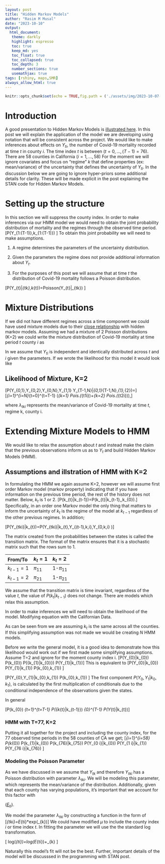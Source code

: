 ```yaml
---
layout: post
title: "Hidden Markov Models"
author: "Rasim M Musal"
date: "2023-10-10"
output:
  html_document:
   theme: darkly
   highlight: espresso
   toc: true
   keep_md: yes
   toc_float: true
   toc_collapsed: true
   toc_depth: 3
   number_sections: true
   usemathjax: true
tags: [rshiny, maps,SMR]
always_allow_html: true
---
```

<script type="text/x-mathjax-config">
MathJax.Hub.Config({
  TeX: { 
      equationNumbers: {
 
            autoNumber: "all",
            formatNumber: function (n) {return +n}
      } 
  }
});
</script>

```r
knitr::opts_chunk$set(echo = TRUE,fig.path = ('./assets/img/2023-10-07-Hidden_Markov_Models'))
```

# Introduction
A good presentation to Hidden Markov Models is [illustrated here](https://nipunbatra.github.io/hmm/). In this post we will explain the application of the model we are developing using notation that will be consistent across the project.
We would like to make inferences about effects on $Y_{ti}$, the number of Covid-19 mortality recorded at time $t$ in county $i$. The time index $t$ is between $(t=0, \ldots ,(T-1)=76)$. There are 58 counties in California $(i=1, \ldots ,58)$ For the moment we will ignore covariates and focus on "regime" $k$ that define properties (ex: mean/variance) of the uncertainty that defines the uncertainty of $Y_{ti}$. In the discussion below we are going to ignore hyper-priors some additional details for clarity. These will be made explicit in the post explaining the STAN code for Hidden Markov Models. 

# Setting up the structure 
In this section we will suppress the county index.
In order to make inferences via our HMM model we would need to obtain the joint probability distribution of mortality and the regimes through the observed time period.   
\[P(Y_{1:(T-1)},k_{1:(T-1)})
\label{eq:likelihood}
\]
To obtain this joint probability we will need to make assumptions.\

1) A regime determines the parameters of the uncertainty distribution.\

2) Given the parameters the regime does not provide additional information about $Y_{t}$.  
\begin{equation*}P(Y_{t}|\lambda_{tk})=P(Y_{t}|\lambda_{tk},k_{t})=P(Y_{t}|k_{t})
\end{equation*}

3) For the purposes of this post we will assume that at time $t$ the distribution of Covid-19 mortality follows a Poisson distribution.

\[P(Y_{t}|\lambda_{tk},k_{t})=Poisson(Y_{t}|\lambda_{tk})
\label{eq:Poisson}
\]

# Mixture Distributions

If we did not have different regimes across a time component we could have used mixture models due to their [close relationship](https://www.utstat.toronto.edu/~rsalakhu/sta4273/notes/Lecture11.pdf) with hidden markov models. Assuming we had a mixture of 2 Poisson distributions (K=2) we could write the mixture distribution of Covid-19 mortality at time period $t$ county $i$ as 

\begin{equation}
P(Y_{ti}) \sim \big( \omega_{k=1} \times Pois.(\lambda_{t1i})+\omega_{k=2} \times Pois.(\lambda_{t2i}) \big)
\label{eq:mixtureK2}
\end{equation}

In \eqref{eq:mixtureK2} we assume that $Y_{ti}$ is independent and identically distributed across $t$ and $i$ given the parameters. If we wrote the likelihood for this model it would look like

## Likelihood of Mixture, K=2
\[P(Y_{0,1},Y_{0,2},\ldots Y_{0,N},Y_{1,1} \ldots Y_{T-1,N}|\lambda_{0,1}\ldots\lambda_{T-1,N},\omega_{1},\omega_{2})=\]
\[\Pi_{i=1}^{i=N}\Pi_{t=0}^{t=T-1}  (\omega_{k=1} \times Pois.(\lambda_{t1i})+\omega_{k=2} \times Pois.(\lambda_{t2i})),\]

where $\lambda_{tki}$ represents the mean/variance of Covid-19 mortality at time $t$, regime k, county i.

# Extending Mixture Models to HMM

We would like to relax the assumption about $t$ and instead make the claim that the previous observations inform us as to $Y_{t}$ and build Hidden Markov Models (HMM).

## Assumptions and illstration of HMM with K=2
In formulating the HMM we again assume K=2, however we will assume first order Markov model (markov property) indicating that if you have information on the previous time period, the rest of the history does not matter. Below, $k_{t}$ is 1 or 2.
\[P(k_{t}|k_{t-1})=P(k_{t}|k_{t-1},\ldots,k_{0}).\]
Specifically, in an order one Markov model the only thing that matters to inform the uncertainty of $k_{t}$ is the regime of the model at $k_{t-1}$ regardless of the other previous regimes.
In addition; 

\[P(Y_{tki}|k_{t})=P(Y_{tki}|k_{t},Y_{(t-1),k,i},\ldots Y_{0,k,i} )\]

The matrix created from the probabilities between the states is called the transition matrix. The format of the matrix ensures that it is a stochastic matrix such that the rows sum to 1. 
                                                  
| From/To | $k_{t}=1$ | $k_{t}=2$ | 
|:-------|:------|:-----------|
| $k_{t-1}=1$ | $\pi_{11}$ | 1-$\pi_{11}$ |
| $k_{t-1}=2$ | $\pi_{21}$ | 1-$\pi_{21}$ |

We assume that the transition matrix is time invariant, regardless of the value $t$, the value of $P(k_{t}|k_{t-1})$ does not change. There are models which relax this assumption.  

In order to make inferences we will need to obtain the likelihood of the model. Modifying equation \eqref{eq:likelihood} with the Californian Data.

\begin{equation}
P(Y_{01},\ldots,Y_{(76)58},k_{0},\ldots k_{76})
\label{eq:likespec}
\end{equation}

As can be seen from \eqref{eq:likespec} we are assuming $k_{t}$ is the same across all the counties. If this simplifying assumption was not made we would be creating $N$ HMM models. 

Before we write the general model, 
it is a good idea to demonstrate how this likelihood would work out if we first made some simplifying assumptions.
Assume T=2 and ignore for the moment county index i.
\[P(Y_{0}|k_{0}) \times P(k_{0}) \times P({k_{1}|k_{0}}) \times P(Y_{1}|k_{1})\]
This is equivalent to 
\[P(Y_{0}|k_{0}) \times P(Y_{1}|k_{1}) \times P(k_{0},k_{1}) \]

\[P(Y_{0},Y_{1}|k_{0},k_{1}) \times P(k_{0},k_{1}) \]
The first component $P(Y_{0},Y_{1}|k_{0},k_{1})$, is calculated by the first multiplication of conditionals due to the conditional independence of the observations given the states. 

In general 

\[P(k_{0}) \Pi_{t=1}^{t=T-1} P({k_{t}|k_{t-1}}) \Pi_{0}^{T-1} P(Y_{t}|k_{t})\]


### HMM with T=77, K=2
Putting it all together for the project and including the county index, for the 77 observed time periods in the 58 counties of CA we get; 
\[\Pi_{i=1}^{i=58} P(k_{0}) \times P(k_{1}|k_{0}) \ldots \times P(k_{76}|k_{75}) \times P(Y_{0 i}|k_{0}) \times P(Y_{1 i}|k_{1}) \ldots \times P(Y_{76 i}|k_{76}) \]

### Modeling the Poisson Parameter
As we have discussed in \eqref{eq:Poisson} we assume that $Y_{tk}$ and therefore $Y_{tki}$ has a Poisson distribution with parameter $\lambda_{tki}$. We will be modeling this parameter, which represents the mean/variance of the distribution. Additionally, given that each county has varying populations, it's important that we account for this factor with

([$E_{ti}$](https://mmusal.github.io/blog/2023/Explaining_rshinyapp/#SMR)).

We model the parameter $\lambda_{tki}$ by constructing a function in the form of 
\[\lambda_{tki}=E_{ti}*exp(\mu_{k})\]
We could have modified $\mu$ to include the county index $i$ or time index $t$. 
In fitting the parameter we will use the the standard log transformation.  

\[
log(\lambda_{ti})=log(E_{ti})+\mu_{k}
\]

Naturally this model's fit will not be the best. Further, important details of the model will be discusssed in the programming with STAN post.




                                             







